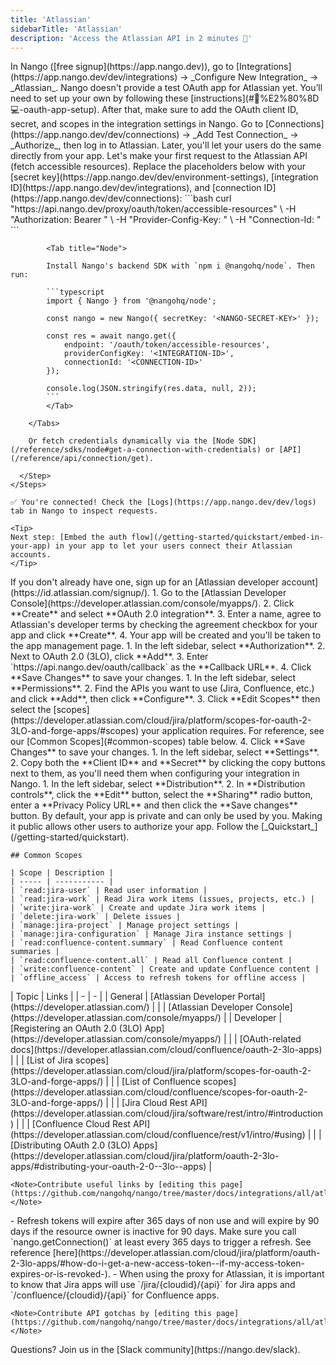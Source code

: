 ```yaml
---
title: 'Atlassian'
sidebarTitle: 'Atlassian'
description: 'Access the Atlassian API in 2 minutes 💨'
---
```


<Tabs>
  <Tab title="🚀 Quickstart">
    <Steps>
      <Step title="Create an integration">
        In Nango ([free signup](https://app.nango.dev)), go to [Integrations](https://app.nango.dev/dev/integrations) -> _Configure New Integration_ -> _Atlassian_. Nango doesn't provide a test OAuth app for Atlassian yet. You’ll need to set up your own by following these [instructions](#🧑%E2%80%8D💻-oauth-app-setup). After that, make sure to add the OAuth client ID, secret, and scopes in the integration settings in Nango.
      </Step>
      <Step title="Authorize Atlassian">
        Go to [Connections](https://app.nango.dev/dev/connections) -> _Add Test Connection_ -> _Authorize_, then log in to Atlassian. Later, you'll let your users do the same directly from your app.
      </Step>
      <Step title="Call the Atlassian API">
        Let's make your first request to the Atlassian API (fetch accessible resources). Replace the placeholders below with your [secret key](https://app.nango.dev/dev/environment-settings), [integration ID](https://app.nango.dev/dev/integrations), and [connection ID](https://app.nango.dev/dev/connections):
        <Tabs>
            <Tab title="cURL">
                ```bash
                curl "https://api.nango.dev/proxy/oauth/token/accessible-resources" \
                  -H "Authorization: Bearer <NANGO-SECRET-KEY>" \
                  -H "Provider-Config-Key: <INTEGRATION-ID>" \
                  -H "Connection-Id: <CONNECTION-ID>"
                ```
            </Tab>

            <Tab title="Node">

            Install Nango's backend SDK with `npm i @nangohq/node`. Then run:

            ```typescript
            import { Nango } from '@nangohq/node';

            const nango = new Nango({ secretKey: '<NANGO-SECRET-KEY>' });

            const res = await nango.get({
                endpoint: '/oauth/token/accessible-resources',
                providerConfigKey: '<INTEGRATION-ID>',
                connectionId: '<CONNECTION-ID>'
            });

            console.log(JSON.stringify(res.data, null, 2));
            ```
            </Tab>

        </Tabs>

        Or fetch credentials dynamically via the [Node SDK](/reference/sdks/node#get-a-connection-with-credentials) or [API](/reference/api/connection/get).

      </Step>
    </Steps>

    ✅ You're connected! Check the [Logs](https://app.nango.dev/dev/logs) tab in Nango to inspect requests.

    <Tip>
    Next step: [Embed the auth flow](/getting-started/quickstart/embed-in-your-app) in your app to let your users connect their Atlassian accounts.
    </Tip>
  </Tab>
  <Tab title="🧑‍💻 OAuth app setup">
    <Steps>
      <Step title="Create an Atlassian developer account">
        If you don't already have one, sign up for an [Atlassian developer account](https://id.atlassian.com/signup/).
      </Step>
      <Step title="Create a new OAuth 2.0 (3LO) app">
        1. Go to the [Atlassian Developer Console](https://developer.atlassian.com/console/myapps/).
        2. Click **Create** and select **OAuth 2.0 integration**.
        3. Enter a name, agree to Atlassian's developer terms by checking the agreement checkbox for your app and click **Create**.
        4. Your app will be created and you'll be taken to the app management page.
      </Step>
      <Step title="Configure OAuth 2.0 (3LO)">
        1. In the left sidebar, select **Authorization**.
        2. Next to OAuth 2.0 (3LO), click **Add**.
        3. Enter `https://api.nango.dev/oauth/callback` as the **Callback URL**.
        4. Click **Save Changes** to save your changes.
      </Step>
      <Step title="Add API permissions">
        1. In the left sidebar, select **Permissions**.
        2. Find the APIs you want to use (Jira, Confluence, etc.) and click **Add**, then click **Configure**.
        3. Click **Edit Scopes** then select the [scopes](https://developer.atlassian.com/cloud/jira/platform/scopes-for-oauth-2-3LO-and-forge-apps/#scopes) your application requires. For reference, see our [Common Scopes](#common-scopes) table below.
        4. Click **Save Changes** to save your changes.
      </Step>
      <Step title="Obtain your client credentials">
        1. In the left sidebar, select **Settings**.
        2. Copy both the **Client ID** and **Secret** by clicking the copy buttons next to them, as you'll need them when configuring your integration in Nango.
      </Step>
      <Step title="Make your app available to users">
        1. In the left sidebar, select **Distribution**.
        2. In **Distribution controls**, click the **Edit** button, select the **Sharing** radio button, enter a **Privacy Policy URL** and then click the **Save changes** button.
       <Note>By default, your app is private and can only be used by you. Making it public allows other users to authorize your app.</Note>
      </Step>
      <Step title="Next">
        Follow the [_Quickstart_](/getting-started/quickstart).
      </Step>
    </Steps>

    ## Common Scopes

    | Scope | Description |
    | ----- | ----------- |
    | `read:jira-user` | Read user information |
    | `read:jira-work` | Read Jira work items (issues, projects, etc.) |
    | `write:jira-work` | Create and update Jira work items |
    | `delete:jira-work` | Delete issues |
    | `manage:jira-project` | Manage project settings |
    | `manage:jira-configuration` | Manage Jira instance settings |
    | `read:confluence-content.summary` | Read Confluence content summaries |
    | `read:confluence-content.all` | Read all Confluence content |
    | `write:confluence-content` | Create and update Confluence content |
    | `offline_access` | Access to refresh tokens for offline access |

  </Tab>
  <Tab title="🔗 Useful links">
    | Topic | Links |
    | - | - |
    | General | [Atlassian Developer Portal](https://developer.atlassian.com/) |
    | | [Atlassian Developer Console](https://developer.atlassian.com/console/myapps/) |
    | Developer | [Registering an OAuth 2.0 (3LO) App](https://developer.atlassian.com/console/myapps/) |
    | | [OAuth-related docs](https://developer.atlassian.com/cloud/confluence/oauth-2-3lo-apps) |
    | | [List of Jira scopes](https://developer.atlassian.com/cloud/jira/platform/scopes-for-oauth-2-3LO-and-forge-apps/) |
    | | [List of Confluence scopes](https://developer.atlassian.com/cloud/confluence/scopes-for-oauth-2-3LO-and-forge-apps/) |
    | | [Jira Cloud Rest API](https://developer.atlassian.com/cloud/jira/software/rest/intro/#introduction) |
    | | [Confluence Cloud Rest API](https://developer.atlassian.com/cloud/confluence/rest/v1/intro/#using) |
    | | [Distributing OAuth 2.0 (3LO) Apps](https://developer.atlassian.com/cloud/jira/platform/oauth-2-3lo-apps/#distributing-your-oauth-2-0--3lo--apps) |

    <Note>Contribute useful links by [editing this page](https://github.com/nangohq/nango/tree/master/docs/integrations/all/atlassian.mdx)</Note>
  </Tab>
  <Tab title="🚨 API gotchas">
    - Refresh tokens will expire after 365 days of non use and will expire by 90 days if the resource owner is inactive for 90 days. Make sure you call `nango.getConnection()` at least every 365 days to trigger a refresh. See reference [here](https://developer.atlassian.com/cloud/jira/platform/oauth-2-3lo-apps/#how-do-i-get-a-new-access-token--if-my-access-token-expires-or-is-revoked-).
    - When using the proxy for Atlassian, it is important to know that Jira apps will use `/jira/{cloudid}/{api}` for Jira apps and `/confluence/{cloudid}/{api}` for Confluence apps.

    <Note>Contribute API gotchas by [editing this page](https://github.com/nangohq/nango/tree/master/docs/integrations/all/atlassian.mdx)</Note>
  </Tab>
</Tabs>

<Info>
    Questions? Join us in the [Slack community](https://nango.dev/slack).
</Info>
